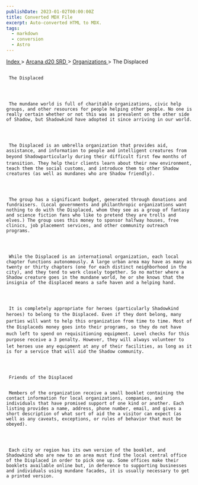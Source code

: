 ```yaml
---
publishDate: 2023-01-02T00:00:00Z
title: Converted MDX File
excerpt: Auto-converted HTML to MDX.
tags:
  - markdown
  - conversion
  - Astro
---
```


[
Index
](-index) >
[
Arcana d20 SRD
](arcana-d20-srd-index) >
[
Organizations
](arcana-d20-srd-organizations-index) > The Displaced

##

     The Displaced




     The mundane world is full of charitable organizations, civic help groups, and other resources for people helping other people. No one is really certain whether or not this was as prevalent on the other side of Shadow, but Shadowkind have adopted it since arriving in our world.




     The Displaced is an umbrella organization that provides aid, assistance, and information to people and intelligent creatures from beyond Shadowparticularly during their difficult first few months of transition. They help their clients learn about their new environment, teach them the social customs, and introduce them to other Shadow creatures (as well as mundanes who are Shadow friendly).




     The group has a significant budget, generated through donations and fundraisers. (Local governments and philanthropic organizations want nothing to do with the Displaced, whom they see as a group of fantasy and science fiction fans who like to pretend they are trolls and elves.) The group uses this money to sponsor halfway houses, free clinics, job placement services, and other community outreach programs.




     While the Displaced is an international organization, each local chapter functions autonomously. A large urban area may have as many as twenty or thirty chapters (one for each distinct neighborhood in the city), and they tend to work closely together. So no matter where a Shadow creature goes in the mundane world, he or she knows that the insignia of the displaced means a safe haven and a helping hand.




     It is completely appropriate for heroes (particularly Shadowkind heroes) to belong to the Displaced. Even if they dont belong, many parties will want to help this organization from time to time. Most of the Displaceds money goes into their programs, so they do not have much left to spend on requisitioning equipment. Level checks for this purpose receive a 3 penalty. However, they will always volunteer to let heroes use any equipment at any of their facilities, as long as it is for a service that will aid the Shadow community.




     Friends of the Displaced


     Members of the organization receive a small booklet containing the contact information for local organizations, companies, and individuals that have promised support of one kind or another. Each listing provides a name, address, phone number, email, and gives a short description of what sort of aid the a visitor can expect (as well as any caveats, exceptions, or rules of behavior that must be obeyed).




     Each city or region has its own version of the booklet, and Shadowkind who are new to an area must find the local central office of the Displaced in order to pick one up. Some offices make their booklets available online but, in deference to supporting businesses and individuals using mundane facades, it is usually necessary to get a printed version.
